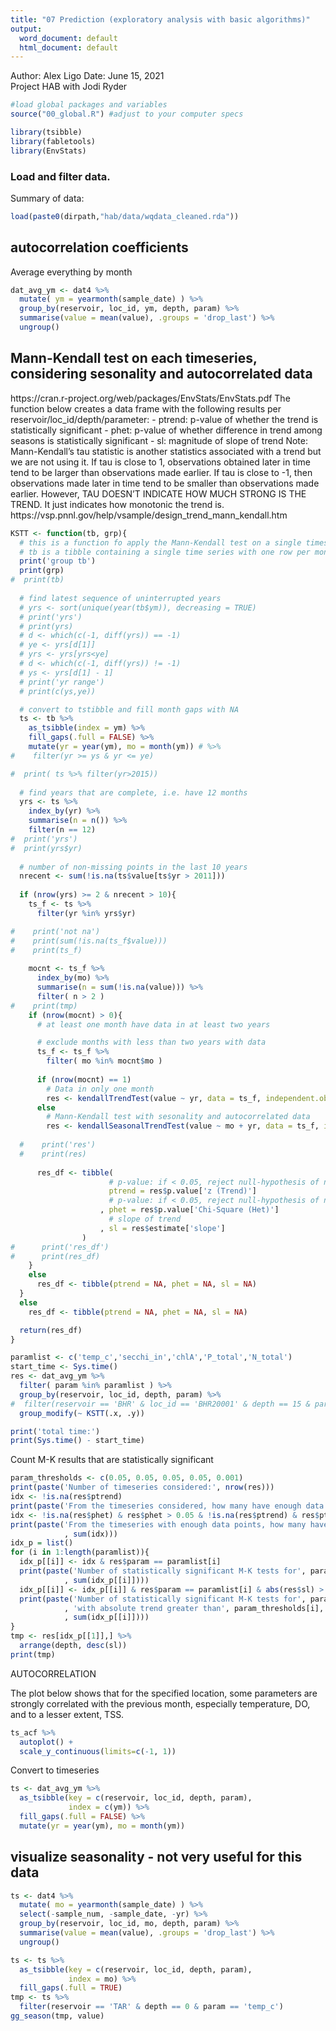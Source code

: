 ```yaml
---
title: "07 Prediction (exploratory analysis with basic algorithms)"
output:
  word_document: default
  html_document: default
---
```


Author: Alex Ligo
Date: June 15, 2021  
Project HAB with Jodi Ryder  

```r
#load global packages and variables
source("00_global.R") #adjust to your computer specs

library(tsibble)
library(fabletools)
library(EnvStats)
```

### Load and filter data. 
Summary of data:

```r
load(paste0(dirpath,"hab/data/wqdata_cleaned.rda"))
```

## autocorrelation coefficients

Average everything by month
```r
dat_avg_ym <- dat4 %>% 
  mutate( ym = yearmonth(sample_date) ) %>%
  group_by(reservoir, loc_id, ym, depth, param) %>%
  summarise(value = mean(value), .groups = 'drop_last') %>%
  ungroup()
```

## Mann-Kendall test on each timeseries, considering sesonality and autocorrelated data
https://cran.r-project.org/web/packages/EnvStats/EnvStats.pdf
The function below creates a data frame with the following results per reservoir/loc_id/depth/parameter:
- ptrend: p-value of whether the trend is statistically significant
- phet: p-value of whether difference in trend among seasons is statistically significant
- sl: magnitude of slope of trend
Note: Mann-Kendall's tau statistic is another statistics associated with a trend but we are not using it. If tau is close to 1, observations obtained later in time tend to be larger than observations made earlier. If tau is close to -1, then observations made later in time tend to be smaller than observations made earlier. However, TAU DOESN'T INDICATE HOW MUCH STRONG IS THE TREND. It just indicates how monotonic the trend is.
https://vsp.pnnl.gov/help/vsample/design_trend_mann_kendall.htm

```r
KSTT <- function(tb, grp){
  # this is a function fo apply the Mann-Kendall test on a single timeseries with seasonality and autocorrelation
  # tb is a tibble containing a single time series with one row per month
  print('group tb')
  print(grp)
#  print(tb)
  
  # find latest sequence of uninterrupted years
  # yrs <- sort(unique(year(tb$ym)), decreasing = TRUE)
  # print('yrs')
  # print(yrs)
  # d <- which(c(-1, diff(yrs)) == -1)
  # ye <- yrs[d[1]]
  # yrs <- yrs[yrs<ye]
  # d <- which(c(-1, diff(yrs)) != -1)
  # ys <- yrs[d[1] - 1]
  # print('yr range')
  # print(c(ys,ye))

  # convert to tstibble and fill month gaps with NA
  ts <- tb %>%
    as_tsibble(index = ym) %>%
    fill_gaps(.full = FALSE) %>%
    mutate(yr = year(ym), mo = month(ym)) # %>%
#    filter(yr >= ys & yr <= ye)

#  print( ts %>% filter(yr>2015))
  
  # find years that are complete, i.e. have 12 months
  yrs <- ts %>% 
    index_by(yr) %>% 
    summarise(n = n()) %>%
    filter(n == 12)
#  print('yrs')
#  print(yrs$yr)
  
  # number of non-missing points in the last 10 years
  nrecent <- sum(!is.na(ts$value[ts$yr > 2011]))
    
  if (nrow(yrs) >= 2 & nrecent > 10){
    ts_f <- ts %>%
      filter(yr %in% yrs$yr)

#    print('not na')
#    print(sum(!is.na(ts_f$value)))
#    print(ts_f)
    
    mocnt <- ts_f %>% 
      index_by(mo) %>%
      summarise(n = sum(!is.na(value))) %>%
      filter( n > 2 )
#    print(tmp)
    if (nrow(mocnt) > 0){
      # at least one month have data in at least two years

      # exclude months with less than two years with data
      ts_f <- ts_f %>% 
        filter( mo %in% mocnt$mo )
      
      if (nrow(mocnt) == 1)
        # Data in only one month
        res <- kendallTrendTest(value ~ yr, data = ts_f, independent.obs=FALSE)
      else
        # Mann-Kendall test with sesonality and autocorrelated data
        res <- kendallSeasonalTrendTest(value ~ mo + yr, data = ts_f, independent.obs=FALSE)
    
  #    print('res')
  #    print(res)
      
      res_df <- tibble(
                      # p-value: if < 0.05, reject null-hypothesis of no trend
                      ptrend = res$p.value['z (Trend)']
                      # p-value: if < 0.05, reject null-hypothesis of no heterogeneity of trends across seasons
                    , phet = res$p.value['Chi-Square (Het)']
                      # slope of trend
                    , sl = res$estimate['slope']
                )
#      print('res_df')
#      print(res_df)
    }
    else
      res_df <- tibble(ptrend = NA, phet = NA, sl = NA)
  }
  else
    res_df <- tibble(ptrend = NA, phet = NA, sl = NA)

  return(res_df)
}
```

```r
paramlist <- c('temp_c','secchi_in','chlA','P_total','N_total')
start_time <- Sys.time()
res <- dat_avg_ym %>%
  filter( param %in% paramlist ) %>%
  group_by(reservoir, loc_id, depth, param) %>%
#  filter(reservoir == 'BHR' & loc_id == 'BHR20001' & depth == 15 & param == 'P_total') %>%
  group_modify(~ KSTT(.x, .y))

print('total time:')
print(Sys.time() - start_time)
```

Count M-K results that are statistically significant
```r
param_thresholds <- c(0.05, 0.05, 0.05, 0.05, 0.001)
print(paste('Number of timeseries considered:', nrow(res)))
idx <- !is.na(res$ptrend)
print(paste('From the timeseries considered, how many have enough data points:', sum(idx)))
idx <- !is.na(res$phet) & res$phet > 0.05 & !is.na(res$ptrend) & res$ptrend <= 0.05
print(paste('From the timeseries with enough data points, how many have a statistically significant M-K test'
            , sum(idx)))
idx_p = list()
for (i in 1:length(paramlist)){
  idx_p[[i]] <- idx & res$param == paramlist[i]
  print(paste('Number of statistically significant M-K tests for', paramlist[i]
            , sum(idx_p[[i]])))
  idx_p[[i]] <- idx_p[[i]] & res$param == paramlist[i] & abs(res$sl) > param_thresholds[i]
  print(paste('Number of statistically significant M-K tests for', paramlist[i]
            , 'with absolute trend greater than', param_thresholds[i], 'per year'
            , sum(idx_p[[i]])))
}
tmp <- res[idx_p[[1]],] %>%
  arrange(depth, desc(sl))
print(tmp)
```


AUTOCORRELATION

The plot below shows that for the specified location, some parameters are strongly correlated with the previous month, especially temperature, DO, and to a lesser extent, TSS.
```r
ts_acf %>%
  autoplot() +
  scale_y_continuous(limits=c(-1, 1))
```
Convert to timeseries
```r
ts <- dat_avg_ym %>%
  as_tsibble(key = c(reservoir, loc_id, depth, param),
             index = c(ym)) %>%
  fill_gaps(.full = FALSE) %>%
  mutate(yr = year(ym), mo = month(ym))
```

## visualize seasonality - not very useful for this data
```r
ts <- dat4 %>% 
  mutate( mo = yearmonth(sample_date) ) %>%
  select(-sample_num, -sample_date, -yr) %>%
  group_by(reservoir, loc_id, mo, depth, param) %>%
  summarise(value = mean(value), .groups = 'drop_last') %>%
  ungroup()

ts <- ts %>%
  as_tsibble(key = c(reservoir, loc_id, depth, param),
             index = mo) %>%
  fill_gaps(.full = TRUE)
tmp <- ts %>%
  filter(reservoir == 'TAR' & depth == 0 & param == 'temp_c')
gg_season(tmp, value)
```
